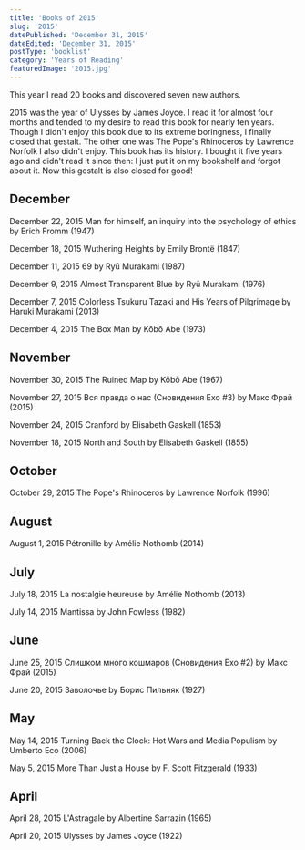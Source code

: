 ```yaml
---
title: 'Books of 2015'
slug: '2015'
datePublished: 'December 31, 2015'
dateEdited: 'December 31, 2015'
postType: 'booklist'
category: 'Years of Reading'
featuredImage: '2015.jpg'
---
```


This year I read 20 books and discovered seven new authors.

2015 was the year of Ulysses by James Joyce. I read it for almost four months
and tended to my desire to read this book for nearly ten years. Though I didn't
enjoy this book due to its extreme boringness, I finally closed that gestalt.
The other one was The Pope's Rhinoceros by Lawrence Norfolk I also didn't enjoy.
This book has its history. I bought it five years ago and didn't read it since
then: I just put it on my bookshelf and forgot about it. Now this gestalt is
also closed for good!

## December

December 22, 2015 Man for himself, an inquiry into the psychology of ethics by
Erich Fromm (1947)

December 18, 2015 Wuthering Heights by Emily Brontë (1847)

December 11, 2015 69 by Ryū Murakami (1987)

December 9, 2015 Almost Transparent Blue by Ryū Murakami (1976)

December 7, 2015 Colorless Tsukuru Tazaki and His Years of Pilgrimage by Haruki
Murakami (2013)

December 4, 2015 The Box Man by Kōbō Abe (1973)

## November

November 30, 2015 The Ruined Map by Kōbō Abe (1967)

November 27, 2015 Вся правда о нас (Сновидения Ехо #3) by Макс Фрай (2015)

November 24, 2015 Cranford by Elisabeth Gaskell (1853)

November 18, 2015 North and South by Elisabeth Gaskell (1855)

## October

October 29, 2015 The Pope's Rhinoceros by Lawrence Norfolk (1996)

## August

August 1, 2015 Pétronille by Amélie Nothomb (2014)

## July

July 18, 2015 La nostalgie heureuse by Amélie Nothomb (2013)

July 14, 2015 Mantissa by John Fowless (1982)

## June

June 25, 2015 Слишком много кошмаров (Сновидения Ехо #2) by Макс Фрай (2015)

June 20, 2015 Заволочье by Борис Пильняк (1927)

## May

May 14, 2015 Turning Back the Clock: Hot Wars and Media Populism by Umberto Eco
(2006)

May 5, 2015 More Than Just a House by F. Scott Fitzgerald (1933)

## April

April 28, 2015 L'Astragale by Albertine Sarrazin (1965)

April 20, 2015 Ulysses by James Joyce (1922)
